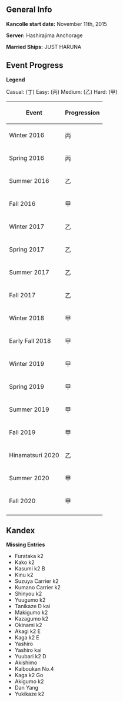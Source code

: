 ==General Info==

'''Kancolle start date:''' November 11th, 2015

'''Server:''' Hashirajima Anchorage

'''Married Ships:''' JUST HARUNA

==Event Progress==

'''Legend'''

Casual: (丁)
Easy: (丙)
Medium: (乙)
Hard: (甲)

{| class="wikitable"
|- 
!Event 
!colspan="7"|Progression
|-
| Winter 2016 || 丙 || 丙 || - ||  ||  ||  ||
|-
| Spring 2016 || 丙 || 丙 || 丙 || - || - || - || -
|-
| Summer 2016 || 乙 || 乙 || 丙 || 丙 ||  ||  ||
|-
| Fall 2016 || 甲 || 甲 || 乙 || 乙 || 丙 ||  ||
|-
| Winter 2017 || 乙 || 乙 || - ||  ||  ||  ||  
|-
| Spring 2017 || 乙 || 乙 || 乙 || 乙 || 乙 ||  ||    
|-
| Summer 2017 || 乙 || 乙 || 乙 || 乙 || 乙 || 丙 || 丙
|-
| Fall 2017 || 乙 || 乙 || 乙 || 乙 ||  ||  ||  
|-
| Winter 2018 || 甲 || 乙 || 乙 || 乙 || 乙 || 乙 || 丁 
|-
| Early Fall 2018 || 甲 || 甲 || 甲 || 乙 || 乙 ||  ||  
|-
| Winter 2019 || 甲 || 甲 || 甲 ||  ||  ||  ||   
|-
| Spring 2019 || 甲 || 甲 || 甲 || 甲 || 乙 ||  ||  
|-
| Summer 2019 || 甲 || 乙 || 乙 ||  ||  ||  ||  
|-
| Fall 2019 || 甲 || 甲 || 甲 || 甲 || 乙 || 乙 ||   
|-
| Hinamatsuri 2020 || 乙 ||  ||  ||  ||  ||  ||  
|-
| Summer 2020 || 甲 || 甲 || 甲 || 乙 || 甲 || 甲 || 乙 
|-
| Fall 2020 || 甲 || 甲 || 甲 || 甲 ||  ||  ||  
|-
|}

==Kandex==
'''Missing Entries'''
* Furataka k2
* Kako k2
* Kasumi k2 B
* Kinu k2
* Suzuya Carrier k2
* Kumano Carrier k2
* Shinyou k2
* Yuugumo k2
* Tanikaze D kai
* Makigumo k2
* Kazagumo k2
* Okinami k2
* Akagi k2 E
* Kaga k2 E
* Yashiro
* Yashiro kai
* Yuubari k2 D
* Akishimo
* Kaiboukan No.4
* Kaga k2 Go
* Akigumo k2
* Dan Yang
* Yukikaze k2